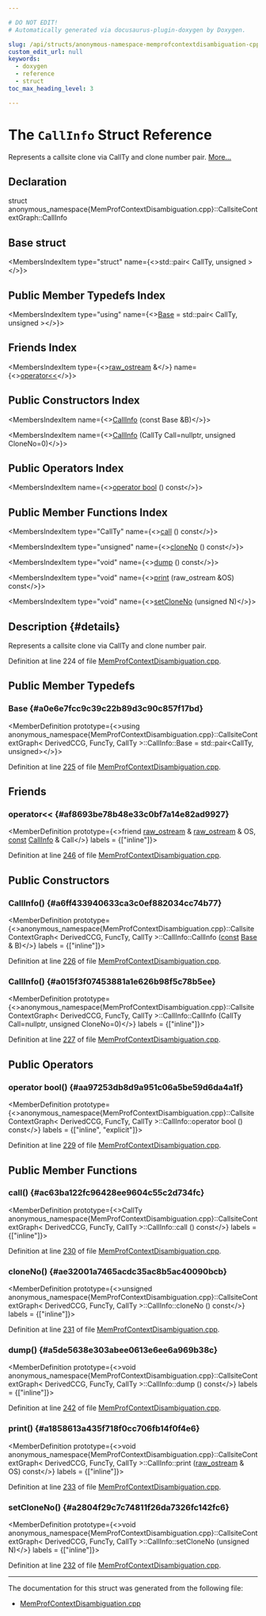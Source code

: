 ```yaml
---

# DO NOT EDIT!
# Automatically generated via docusaurus-plugin-doxygen by Doxygen.

slug: /api/structs/anonymous-namespace-memprofcontextdisambiguation-cpp-/callsitecontextgraph/callinfo
custom_edit_url: null
keywords:
  - doxygen
  - reference
  - struct
toc_max_heading_level: 3

---
```





# The `CallInfo` Struct Reference

<DoxygenPage pluginConfig={pluginConfig}>

Represents a callsite clone via CallTy and clone number pair. <a href="#details">More...</a>

## Declaration

<CodeBlock>struct anonymous_namespace{MemProfContextDisambiguation.cpp}::CallsiteContextGraph::CallInfo</CodeBlock>

## Base struct

<MembersIndex>

<MembersIndexItem
  type="struct"
  name={<>std::pair&lt; CallTy, unsigned &gt;</>}>
</MembersIndexItem>

</MembersIndex>

## Public Member Typedefs Index

<MembersIndex>

<MembersIndexItem
  type="using"
  name={<><a href="#a0e6e7fcc9c39c22b89d3c90c857f17bd">Base</a> = std::pair&lt; CallTy, unsigned &gt;</>}>
</MembersIndexItem>

</MembersIndex>

## Friends Index

<MembersIndex>

<MembersIndexItem
  type={<><a href="/docs/api/classes/llvm/raw-ostream">raw&#95;ostream</a> &amp;</>}
  name={<><a href="#af8693be78b48e33c0bf7a14e82ad9927">operator&lt;&lt;</a></>}>
</MembersIndexItem>

</MembersIndex>

## Public Constructors Index

<MembersIndex>

<MembersIndexItem
  name={<><a href="#a6ff433940633ca3c0ef882034cc74b77">CallInfo</a> (const Base &amp;B)</>}>
</MembersIndexItem>

<MembersIndexItem
  name={<><a href="#a015f3f07453881a1e626b98f5c78b5ee">CallInfo</a> (CallTy Call=nullptr, unsigned CloneNo=0)</>}>
</MembersIndexItem>

</MembersIndex>

## Public Operators Index

<MembersIndex>

<MembersIndexItem
  name={<><a href="#aa97253db8d9a951c06a5be59d6da4a1f">operator bool</a> () const</>}>
</MembersIndexItem>

</MembersIndex>

## Public Member Functions Index

<MembersIndex>

<MembersIndexItem
  type="CallTy"
  name={<><a href="#ac63ba122fc96428ee9604c55c2d734fc">call</a> () const</>}>
</MembersIndexItem>

<MembersIndexItem
  type="unsigned"
  name={<><a href="#ae32001a7465acdc35ac8b5ac40090bcb">cloneNo</a> () const</>}>
</MembersIndexItem>

<MembersIndexItem
  type="void"
  name={<><a href="#a5de5638e303abee0613e6ee6a969b38c">dump</a> () const</>}>
</MembersIndexItem>

<MembersIndexItem
  type="void"
  name={<><a href="#a1858613a435f718f0cc706fb14f0f4e6">print</a> (raw&#95;ostream &amp;OS) const</>}>
</MembersIndexItem>

<MembersIndexItem
  type="void"
  name={<><a href="#a2804f29c7c74811f26da7326fc142fc6">setCloneNo</a> (unsigned N)</>}>
</MembersIndexItem>

</MembersIndex>

## Description {#details}

Represents a callsite clone via CallTy and clone number pair.

Definition at line 224 of file <a href="/docs/api/files/lib/lib/transforms/lib/transforms/ipo/memprofcontextdisambiguation-cpp">MemProfContextDisambiguation.cpp</a>.

<SectionDefinition>

## Public Member Typedefs

### Base {#a0e6e7fcc9c39c22b89d3c90c857f17bd}

<MemberDefinition
  prototype={<>using anonymous&#95;namespace&#123;MemProfContextDisambiguation.cpp&#125;::CallsiteContextGraph&lt; DerivedCCG, FuncTy, CallTy &gt;::CallInfo::Base =  std::pair&lt;CallTy, unsigned&gt;</>}>

Definition at line <a href="/docs/api/files/lib/lib/transforms/lib/transforms/ipo/memprofcontextdisambiguation-cpp/#l00225">225</a> of file <a href="/docs/api/files/lib/lib/transforms/lib/transforms/ipo/memprofcontextdisambiguation-cpp">MemProfContextDisambiguation.cpp</a>.
</MemberDefinition>

</SectionDefinition>

<SectionDefinition>

## Friends

### operator&lt;&lt; {#af8693be78b48e33c0bf7a14e82ad9927}

<MemberDefinition
  prototype={<>friend <a href="/docs/api/classes/llvm/raw-ostream">raw&#95;ostream</a> &amp; <a href="/docs/api/classes/llvm/raw-ostream">raw&#95;ostream</a> &amp; OS, <a href="/docs/api/files/lib/lib/target/lib/target/aarch64/aarch64promoteconstant-cpp/#a90f8350fecae261c25be85d38b451bff">const</a> <a href="/docs/api/structs/anonymous-namespace-memprofcontextdisambiguation-cpp-/callsitecontextgraph/callinfo">CallInfo</a> &amp; Call</>}
  labels = {["inline"]}>

Definition at line <a href="/docs/api/files/lib/lib/transforms/lib/transforms/ipo/memprofcontextdisambiguation-cpp/#l00246">246</a> of file <a href="/docs/api/files/lib/lib/transforms/lib/transforms/ipo/memprofcontextdisambiguation-cpp">MemProfContextDisambiguation.cpp</a>.
</MemberDefinition>

</SectionDefinition>

<SectionDefinition>

## Public Constructors

### CallInfo() {#a6ff433940633ca3c0ef882034cc74b77}

<MemberDefinition
  prototype={<>anonymous&#95;namespace&#123;MemProfContextDisambiguation.cpp&#125;::CallsiteContextGraph&lt; DerivedCCG, FuncTy, CallTy &gt;::CallInfo::CallInfo (<a href="/docs/api/files/lib/lib/target/lib/target/aarch64/aarch64promoteconstant-cpp/#a90f8350fecae261c25be85d38b451bff">const</a> <a href="#a0e6e7fcc9c39c22b89d3c90c857f17bd">Base</a> &amp; B)</>}
  labels = {["inline"]}>

Definition at line <a href="/docs/api/files/lib/lib/transforms/lib/transforms/ipo/memprofcontextdisambiguation-cpp/#l00226">226</a> of file <a href="/docs/api/files/lib/lib/transforms/lib/transforms/ipo/memprofcontextdisambiguation-cpp">MemProfContextDisambiguation.cpp</a>.
</MemberDefinition>

### CallInfo() {#a015f3f07453881a1e626b98f5c78b5ee}

<MemberDefinition
  prototype={<>anonymous&#95;namespace&#123;MemProfContextDisambiguation.cpp&#125;::CallsiteContextGraph&lt; DerivedCCG, FuncTy, CallTy &gt;::CallInfo::CallInfo (CallTy Call=nullptr, unsigned CloneNo=0)</>}
  labels = {["inline"]}>

Definition at line <a href="/docs/api/files/lib/lib/transforms/lib/transforms/ipo/memprofcontextdisambiguation-cpp/#l00227">227</a> of file <a href="/docs/api/files/lib/lib/transforms/lib/transforms/ipo/memprofcontextdisambiguation-cpp">MemProfContextDisambiguation.cpp</a>.
</MemberDefinition>

</SectionDefinition>

<SectionDefinition>

## Public Operators

### operator bool() {#aa97253db8d9a951c06a5be59d6da4a1f}

<MemberDefinition
  prototype={<>anonymous&#95;namespace&#123;MemProfContextDisambiguation.cpp&#125;::CallsiteContextGraph&lt; DerivedCCG, FuncTy, CallTy &gt;::CallInfo::operator bool () const</>}
  labels = {["inline", "explicit"]}>

Definition at line <a href="/docs/api/files/lib/lib/transforms/lib/transforms/ipo/memprofcontextdisambiguation-cpp/#l00229">229</a> of file <a href="/docs/api/files/lib/lib/transforms/lib/transforms/ipo/memprofcontextdisambiguation-cpp">MemProfContextDisambiguation.cpp</a>.
</MemberDefinition>

</SectionDefinition>

<SectionDefinition>

## Public Member Functions

### call() {#ac63ba122fc96428ee9604c55c2d734fc}

<MemberDefinition
  prototype={<>CallTy anonymous&#95;namespace&#123;MemProfContextDisambiguation.cpp&#125;::CallsiteContextGraph&lt; DerivedCCG, FuncTy, CallTy &gt;::CallInfo::call () const</>}
  labels = {["inline"]}>

Definition at line <a href="/docs/api/files/lib/lib/transforms/lib/transforms/ipo/memprofcontextdisambiguation-cpp/#l00230">230</a> of file <a href="/docs/api/files/lib/lib/transforms/lib/transforms/ipo/memprofcontextdisambiguation-cpp">MemProfContextDisambiguation.cpp</a>.
</MemberDefinition>

### cloneNo() {#ae32001a7465acdc35ac8b5ac40090bcb}

<MemberDefinition
  prototype={<>unsigned anonymous&#95;namespace&#123;MemProfContextDisambiguation.cpp&#125;::CallsiteContextGraph&lt; DerivedCCG, FuncTy, CallTy &gt;::CallInfo::cloneNo () const</>}
  labels = {["inline"]}>

Definition at line <a href="/docs/api/files/lib/lib/transforms/lib/transforms/ipo/memprofcontextdisambiguation-cpp/#l00231">231</a> of file <a href="/docs/api/files/lib/lib/transforms/lib/transforms/ipo/memprofcontextdisambiguation-cpp">MemProfContextDisambiguation.cpp</a>.
</MemberDefinition>

### dump() {#a5de5638e303abee0613e6ee6a969b38c}

<MemberDefinition
  prototype={<>void anonymous&#95;namespace&#123;MemProfContextDisambiguation.cpp&#125;::CallsiteContextGraph&lt; DerivedCCG, FuncTy, CallTy &gt;::CallInfo::dump () const</>}
  labels = {["inline"]}>

Definition at line <a href="/docs/api/files/lib/lib/transforms/lib/transforms/ipo/memprofcontextdisambiguation-cpp/#l00242">242</a> of file <a href="/docs/api/files/lib/lib/transforms/lib/transforms/ipo/memprofcontextdisambiguation-cpp">MemProfContextDisambiguation.cpp</a>.
</MemberDefinition>

### print() {#a1858613a435f718f0cc706fb14f0f4e6}

<MemberDefinition
  prototype={<>void anonymous&#95;namespace&#123;MemProfContextDisambiguation.cpp&#125;::CallsiteContextGraph&lt; DerivedCCG, FuncTy, CallTy &gt;::CallInfo::print (<a href="/docs/api/classes/llvm/raw-ostream">raw&#95;ostream</a> &amp; OS) const</>}
  labels = {["inline"]}>

Definition at line <a href="/docs/api/files/lib/lib/transforms/lib/transforms/ipo/memprofcontextdisambiguation-cpp/#l00233">233</a> of file <a href="/docs/api/files/lib/lib/transforms/lib/transforms/ipo/memprofcontextdisambiguation-cpp">MemProfContextDisambiguation.cpp</a>.
</MemberDefinition>

### setCloneNo() {#a2804f29c7c74811f26da7326fc142fc6}

<MemberDefinition
  prototype={<>void anonymous&#95;namespace&#123;MemProfContextDisambiguation.cpp&#125;::CallsiteContextGraph&lt; DerivedCCG, FuncTy, CallTy &gt;::CallInfo::setCloneNo (unsigned N)</>}
  labels = {["inline"]}>

Definition at line <a href="/docs/api/files/lib/lib/transforms/lib/transforms/ipo/memprofcontextdisambiguation-cpp/#l00232">232</a> of file <a href="/docs/api/files/lib/lib/transforms/lib/transforms/ipo/memprofcontextdisambiguation-cpp">MemProfContextDisambiguation.cpp</a>.
</MemberDefinition>

</SectionDefinition>

<hr/>

The documentation for this struct was generated from the following file:

<ul>
<li><a href="/docs/api/files/lib/lib/transforms/lib/transforms/ipo/memprofcontextdisambiguation-cpp">MemProfContextDisambiguation.cpp</a></li>
</ul>

</DoxygenPage>
